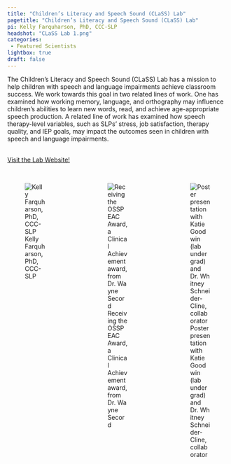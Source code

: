 ```yaml
---
title: "Children’s Literacy and Speech Sound (CLaSS) Lab"
pagetitle: "Children’s Literacy and Speech Sound (CLaSS) Lab"
pi: Kelly Farquharson, PhD, CCC-SLP
headshot: "CLaSS Lab 1.png"
categories:
 - Featured Scientists
lightbox: true
draft: false
---
```


The Children’s Literacy and Speech Sound (CLaSS) Lab has a mission to help children with speech and language impairments achieve classroom success. We work towards this goal in two related lines of work. One has examined how working memory, language, and orthography may influence children's abilities to learn new words, read, and achieve age-appropriate speech production. A related line of work has examined how speech therapy-level variables, such as SLPs' stress, job satisfaction, therapy quality, and IEP goals, may impact the outcomes seen in children with speech and language impairments.\
\

[Visit the Lab Website!](https://classlab.cci.fsu.edu/){.btn .btn-outline-primary .btn role="button" data-toggle="button" title="Visit the Lab Website"}\
\

:::::::: columns
::: {.column width="30%"}
![Kelly Farquharson, PhD, CCC-SLP](CLaSS%20Lab%201.png)
:::

::: {.column width="5%"}
:::

::: {.column width="30%"}
![Receiving the OSSPEAC Award, a Clinical Achievement award, from Dr. Wayne Secord](CLaSS%20Lab%202.png)
:::

::: {.column width="5%"}
:::

::: {.column width="30%"}
![Poster presentation with Katie Goodwin (lab undergrad) and Dr. Whitney Schneider-Cline, collaborator](CLaSS%20Lab%203.png)
:::
::::::::
